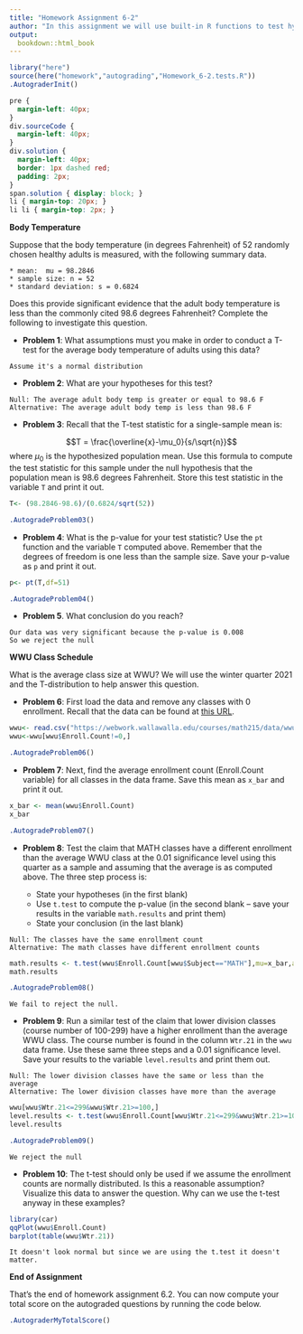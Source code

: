 ```yaml
---
title: "Homework Assignment 6-2"
author: "In this assignment we will use built-in R functions to test hypotheses about single means.<br /><br />"
output:
  bookdown::html_book
---
```


```r
library("here")
source(here("homework","autograding","Homework_6-2.tests.R"))
.AutograderInit()
```

```css
pre {
  margin-left: 40px;
}
div.sourceCode {
  margin-left: 40px;
}
div.solution {
  margin-left: 40px;
  border: 1px dashed red;
  padding: 2px;
}
span.solution { display: block; }
li { margin-top: 20px; }
li li { margin-top: 2px; }
```


**Body Temperature**

Suppose that the body temperature (in degrees Fahrenheit) of 52 randomly chosen healthy adults is measured, with the following summary data.

    * mean:  mu = 98.2846
    * sample size: n = 52
    * standard deviation: s = 0.6824

Does this provide significant evidence that the adult body temperature is less than the commonly cited 98.6 degrees Fahrenheit?  Complete the following to investigate this question.

* **Problem 1**:  What assumptions must you make in order to conduct a T-test for the average body temperature of adults using this data?

```solution
Assume it's a normal distribution
```


* **Problem 2**: What are your hypotheses for this test?

```solution
Null: The average adult body temp is greater or equal to 98.6 F
Alternative: The average adult body temp is less than 98.6 F
```


* **Problem 3**: Recall that the T-test statistic for a single-sample mean is:

$$T = \frac{\overline{x}-\mu_0}{s/\sqrt{n}}$$
where $\mu_0$ is the hypothesized population mean.  Use this formula to compute the test statistic for this sample under the null hypothesis that the population mean is 98.6 degrees Fahrenheit.  Store this test statistic in the variable `T` and print it out.

```r
T<- (98.2846-98.6)/(0.6824/sqrt(52))
```

```r
.AutogradeProblem03()
```


* **Problem 4**: What is the p-value for your test statistic?  Use the `pt` function and the variable `T` computed above. Remember that the degrees of freedom is one less than the sample size.  Save your p-value as `p` and print it out.

```r
p<- pt(T,df=51)
```

```r
.AutogradeProblem04()
```


* **Problem 5**. What conclusion do you reach?

```solution
Our data was very significant because the p-value is 0.008
So we reject the null
```


**WWU Class Schedule**

What is the average class size at WWU?  We will use the winter quarter 2021 and the T-distribution to help answer this question.


* **Problem 6**: First load the data and remove any classes with 0 enrollment.  Recall that the data can be found at [this URL](https://webwork.wallawalla.edu/courses/math215/data/wwu_w21.csv).
   
```r
wwu<- read.csv("https://webwork.wallawalla.edu/courses/math215/data/wwu_w21.csv")
wwu<-wwu[wwu$Enroll.Count!=0,]
```

```r
.AutogradeProblem06()
```


* **Problem 7**: Next, find the average enrollment count (Enroll.Count variable) for all classes in the data frame.  Save this mean as `x_bar` and print it out.

```r
x_bar <- mean(wwu$Enroll.Count)
x_bar
```

```r
.AutogradeProblem07()
```


* **Problem 8**: Test the claim that MATH classes have a different enrollment than the average WWU class at the 0.01 significance level using this quarter as a sample and assuming that the average is as computed above.  The three step process is:

    * State your hypotheses  (in the first blank)
    * Use `t.test` to compute the p-value (in the second blank -- save your results in the variable `math.results` and print them)
    * State your conclusion (in the last blank)

```solution
Null: The classes have the same enrollment count 
Alternative: The math classes have different enrollment counts
```

```r
math.results <- t.test(wwu$Enroll.Count[wwu$Subject=="MATH"],mu=x_bar,alternative = "two.sided")
math.results
```

```r
.AutogradeProblem08()
```

```solution
We fail to reject the null.
```


* **Problem 9**: Run a similar test of the claim that lower division classes (course number of 100-299) have a higher enrollment than the average WWU class.  The course number is found in the column `Wtr.21` in the `wwu` data frame.  Use these same three steps and a 0.01 significance level.  Save your results to the variable `level.results` and print them out.

```solution
Null: The lower division classes have the same or less than the average
Alternative: The lower division classes have more than the average
```

```r
wwu[wwu$Wtr.21<=299&wwu$Wtr.21>=100,]
level.results <- t.test(wwu$Enroll.Count[wwu$Wtr.21<=299&wwu$Wtr.21>=100],mu=x_bar,alternative = "greater")
level.results
```

```r
.AutogradeProblem09()
```

```solution
We reject the null
```


* **Problem 10**: The t-test should only be used if we assume the enrollment counts are normally distributed.  Is this a reasonable assumption?  Visualize this data to answer the question.  Why can we use the t-test anyway in these examples?

```r
library(car)
qqPlot(wwu$Enroll.Count)
barplot(table(wwu$Wtr.21))
```

```solution
It doesn't look normal but since we are using the t.test it doesn't matter.
```


**End of Assignment**

That's the end of homework assignment 6.2.  You can now compute your total score on the autograded questions by running the code below.

```r
.AutograderMyTotalScore()
```
